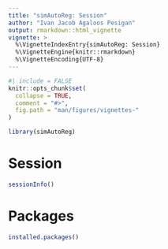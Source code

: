 ```yaml
---
title: "simAutoReg: Session"
author: "Ivan Jacob Agaloos Pesigan"
output: rmarkdown::html_vignette
vignette: >
  %\VignetteIndexEntry{simAutoReg: Session}
  %\VignetteEngine{knitr::rmarkdown}
  %\VignetteEncoding{UTF-8}
---
```


```r
#| include = FALSE
knitr::opts_chunk$set(
  collapse = TRUE,
  comment = "#>",
  fig.path = "man/figures/vignettes-"
)
```

```r
library(simAutoReg)
```

# Session

```r
sessionInfo()
```

# Packages

```r
installed.packages()
```
